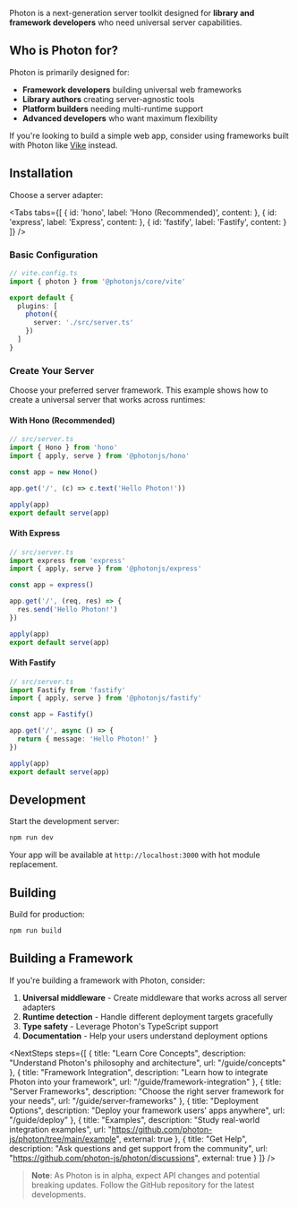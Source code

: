 
<AlphaWarning />

Photon is a next-generation server toolkit designed for **library and framework developers** who need universal server capabilities.

## Who is Photon for?

Photon is primarily designed for:

- **Framework developers** building universal web frameworks
- **Library authors** creating server-agnostic tools
- **Platform builders** needing multi-runtime support
- **Advanced developers** who want maximum flexibility

If you're looking to build a simple web app, consider using frameworks built with Photon like [Vike](https://vike.dev) instead.

## Installation

<InstallCommand packages="@photonjs/core" title="Install Photon core:" />

Choose a server adapter:

<Tabs tabs={[
  {
    id: 'hono',
    label: 'Hono (Recommended)',
    content: <InstallCommand packages="@photonjs/hono" />
  },
  {
    id: 'express',
    label: 'Express',
    content: <InstallCommand packages="@photonjs/express" />
  },
  {
    id: 'fastify',
    label: 'Fastify',
    content: <InstallCommand packages="@photonjs/fastify" />
  }
]} />

### Basic Configuration

```ts
// vite.config.ts
import { photon } from '@photonjs/core/vite'

export default {
  plugins: [
    photon({
      server: './src/server.ts'
    })
  ]
}
```

### Create Your Server

Choose your preferred server framework. This example shows how to create a universal server that works across runtimes:

#### With Hono (Recommended)

```ts
// src/server.ts
import { Hono } from 'hono'
import { apply, serve } from '@photonjs/hono'

const app = new Hono()

app.get('/', (c) => c.text('Hello Photon!'))

apply(app)
export default serve(app)
```

#### With Express

```ts
// src/server.ts
import express from 'express'
import { apply, serve } from '@photonjs/express'

const app = express()

app.get('/', (req, res) => {
  res.send('Hello Photon!')
})

apply(app)
export default serve(app)
```

#### With Fastify

```ts
// src/server.ts
import Fastify from 'fastify'
import { apply, serve } from '@photonjs/fastify'

const app = Fastify()

app.get('/', async () => {
  return { message: 'Hello Photon!' }
})

apply(app)
export default serve(app)
```

## Development

Start the development server:

```bash
npm run dev
```

Your app will be available at `http://localhost:3000` with hot module replacement.

## Building

Build for production:

```bash
npm run build
```

## Building a Framework

If you're building a framework with Photon, consider:

1. **Universal middleware** - Create middleware that works across all server adapters
2. **Runtime detection** - Handle different deployment targets gracefully
3. **Type safety** - Leverage Photon's TypeScript support
4. **Documentation** - Help your users understand deployment options

<NextSteps steps={[
  {
    title: "Learn Core Concepts",
    description: "Understand Photon's philosophy and architecture",
    url: "/guide/concepts"
  },
  {
    title: "Framework Integration",
    description: "Learn how to integrate Photon into your framework",
    url: "/guide/framework-integration"
  },
  {
    title: "Server Frameworks",
    description: "Choose the right server framework for your needs",
    url: "/guide/server-frameworks"
  },
  {
    title: "Deployment Options",
    description: "Deploy your framework users' apps anywhere",
    url: "/guide/deploy"
  },
  {
    title: "Examples",
    description: "Study real-world integration examples",
    url: "https://github.com/photon-js/photon/tree/main/example",
    external: true
  },
  {
    title: "Get Help",
    description: "Ask questions and get support from the community",
    url: "https://github.com/photon-js/photon/discussions",
    external: true
  }
]} />

> **Note**: As Photon is in alpha, expect API changes and potential breaking updates. Follow the GitHub repository for the latest developments.
